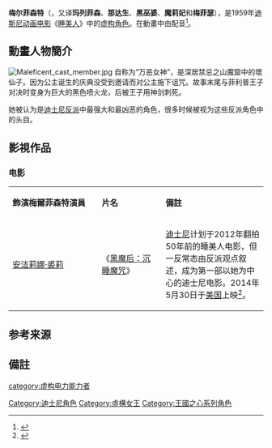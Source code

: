 {{Expand language | en | page1 = Maleficent | time=2021-06-16}}
{{noteTA
|G1=Show
|G2=Movie
|T=zh:梅菲瑟;zh-cn:梅尔菲森特;zh-tw:梅菲瑟
|1=zh-cn:梅尔菲森特;zh-tw:梅菲瑟
}}
{{Infobox character
| colour      = #9A90C5
| name        = 梅尔菲森特<br>Maleficent
| image            = 
| series           = [[睡美人_(电影)|睡美人]]
| portrayer        = 
| first            = 《[[睡美人_(电影)|睡美人]]》<small>（1959年）</small>
| last             = 
| creator          = 
| voice            = {{le|艾麗諾·奧黛麗|Eleanor Audley}}<small>（1959年）</small>
| species          = [[仙子|仙子]]
| gender           =女性
}}
'''梅尔菲森特'''（'''{{lang-en|Maleficent}}'''，又译'''玛列菲森'''、'''那达生'''、'''黑巫婆'''、'''魔莉妃'''和'''梅菲瑟'''），是1959年[[迪斯尼|迪斯尼]][[动画电影|动画电影]]《[[睡美人_(电影)|睡美人]]》中的[[虚构角色|虚构角色]]。在動畫中由{{le|艾麗諾·奧黛麗|Eleanor Audley}}配音<ref>{{Cite web|title=Maleficent Character History|url=http://disney.go.com/vault/archives/villains/maleficent/maleficent.html|accessdate=2019-08-07|publisher=Disney Archives|language=en|archiveurl=https://web.archive.org/web/20110201025734/http://disney.go.com/vault/archives/villains/maleficent/maleficent.html|archivedate=2011-02-01}}</ref>。

==動畫人物簡介==
[[File:Maleficent_cast_member.jpg|thumb]]
自称为“万恶女神”，是深居禁忌之山魔窟中的壞仙子{{efn|很多人誤會梅尔菲森特是黑魔女，事實上她是在官方定位是'''壞仙子'''，但有時連迪士尼公司自己也會弄錯是女巫。詳見[http://disney.wikia.com/wiki/Maleficent ]}}。因为公主诞生的庆典没受到邀请而对公主施下诅咒。故事末尾与菲利普王子对决时变身为巨大的黑色喷火龙，后被王子用神剑刺死。

她被认为是[[迪士尼反派|迪士尼反派]]中最强大和最凶恶的角色，很多时候被视为这些反派角色中的头目。

==影視作品==
===电影===
{|class="wikitable" width="700px"
|- align=center 
|style="width:35%"|'''飾演梅爾菲森特演員'''
|style="width:25%"|'''片名'''
|'''備註'''
|-
|[[安洁莉娜·裘莉|安洁莉娜·裘莉]]||《[[黑魔女：沉睡魔咒|黑魔后：沉睡魔咒]]》||[[华特迪士尼影业|迪士尼]]计划于2012年翻拍50年前的睡美人电影，但一反常态由反派观点叙述，成为第一部以她为中心的迪士尼电影。2014年5月30日于[[美国|美国]]上映<ref>{{cite news|url=http://yule.sohu.com/20120620/n346112393.shtml|title=《梅尔菲森特》开机 安吉丽娜-朱莉造型曝光|publisher=搜狐娱乐|accessdate=2012-06-20-10:42|archive-date=2014-02-22|archive-url=https://web.archive.org/web/20140222063801/http://yule.sohu.com/20120620/n346112393.shtml|dead-url=no}}</ref>。
|}

==参考来源==
{{reflist}}

== 備註 ==
<div class="references-small">
{{notes}}
</div>

{{commons category|Maleficent}}


{{DEFAULTSORT:Maleficent}}
[[Category:迪士尼角色|Category:迪士尼角色]]
[[category:虚构电力能力者|category:虚构电力能力者]]
[[Category:虛構女王|Category:虛構女王]]
[[Category:王國之心系列角色|Category:王國之心系列角色]]